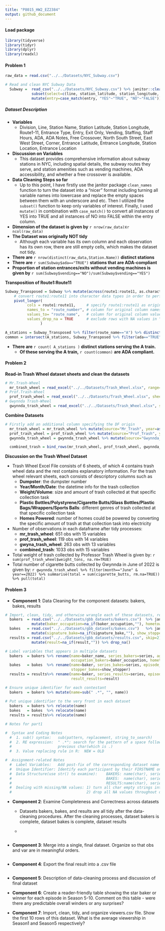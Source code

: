 ```yaml
---
title: "P8015_HW2_EZ2384"
output: github_document
---
```


#### Load package
```r
library(tidyverse)
library(tidyr)
library(dplyr)
library(readxl)
```

#### Problem 1

```r
raw_data = read.csv("../../Datasets/NYC_Subway.csv")
```


```r
# Read and clean NYC Subway Data
  Subway =  read_csv("../../Datasets/NYC_Subway.csv") %>% janitor::clean_names() %>% 
            subset(select=c(line, station_latitude, station_longitude, route1:route11, entrance_type, entry, vending, ada)) %>%
            mutate(entry=case_match(entry, "YES"~"TRUE", "NO"~"FALSE"))
```
##### Dataset Description
* **Variables**
  * Division, Line, Station Name,	Station Latitude, Station Longitude, Route1-11, Entrance Type, Entry,	Exit Only, Vending,
    Staffing, Staff Hours, ADA, ADA Notes, Free Crossover, North South Street, East West Street, Corner, Entrance Latitude,
    Entrance Longitude, Station Location, Entrance Location
* **Discussion on Variables**
  * This dataset provides comprehensive information about subway stations in NYC, including spatial details, the subway routes they serve, and      station amenities such as vending machines, ADA accessibility, and whether a free crossover is available.
* **Data Cleaning Steps so far**
  * Up to this point, I have firstly use the janitor package `clean_names` function to turn the dataset into a "nicer" format including
    turning all variable names into lowercase and replace the empty spaces between them with an underscore and etc. Then I utilized the
    `subset()` function to keep only variables of interest. Finally, I used `mutate()` in combination with `case_match()` to convert all
    instances of YES into TRUE and all instances of NO into FALSE within the entry column.
* **Dimension of the dataset is given by** `r nrow(raw_data)`x`r ncol(raw_data)`
* **The Dataset was originally NOT tidy**
  * Although each variable has its own column and each observation has its own row, there are still empty cells, which makes the dataset
    not tidy.
* **There are** `r nrow(distinct(raw_data,Station.Name))` **distinct stations**
* **There are** `r sum(Subway$ada=="TRUE")` **stations that are ADA-compliant**
* **Proportion of station entrances/exits without vending machines is given by** `r sum(Subway$vending=="NO")/sum(Subway$vending=="YES")`

**Transposition of Route1:Route11**
```r

Subway_Transposed = Subway %>% mutate(across(route1:route11, as.character)) %>% 
    # convert route1:route11 into character data types in order to perform the following transposition
    pivot_longer(
          cols = route1:route11,     # specify route1:route11 as original columns to transpose from
          names_to = "route_number", # column for original column names
          values_to= "route_name",   # column for original column values
          values_drop_na = TRUE      # exclude rows with NA values in "values_to" column
                )

```

```r
A_stations = Subway_Transposed %>% filter(route_name=="A") %>% distinct(line)
common = intersect(A_stations, Subway_Transposed %>% filter(ada=="TRUE") %>% distinct(line))
```

* **There are** `r count( A_stations )` **distinct stations serving the A train.**
  * **Of these serving the A train,** `r count(common)` **are ADA compliant.**

#### Problem 2

**Read-in Trash Wheel dataset sheets and clean the datasets**
```r
# Mr.Trash-Wheel
  mr_trash_wheel = read_excel("../../Datasets/Trash_Wheel.xlsx", range="A2:N655") %>% janitor:: clean_names() %>% mutate(sports_balls = round(as.numeric(sports_balls),0)) %>% filter(!is.na(dumpster))
# Prof.Trash-Wheel
  prof_trash_wheel = read_excel("../../Datasets/Trash_Wheel.xlsx", sheet=2, range="A2:M123") %>% janitor::clean_names() %>% filter(!is.na(dumpster))
# Gwynnda Trash-Wheel
  gwynnda_trash_wheel = read_excel("../../Datasets/Trash_Wheel.xlsx", sheet=4, range="A2:L266") %>% janitor::clean_names() %>% filter(!is.na(dumpster))
```

**Combine Datasets**
```r
# Firstly add an additional column specifying the DF origin
  mr_trash_wheel = mr_trash_wheel %>% mutate(source="Mr_Trash", year=as.numeric(year))
  prof_trash_wheel = prof_trash_wheel %>% mutate(source="Prof_Trash", year=as.numeric(year))
  gwynnda_trash_wheel = gwynnda_trash_wheel %>% mutate(source="Gwynnda_Trash", year=as.numeric(year))

  combined_trash = bind_rows(mr_trash_wheel, prof_trash_wheel, gwynnda_trash_wheel) %>% relocate(source, dumpster)
```

**Discussion on the Trash Wheel Dataset**

* Trash Wheel Excel File consists of 6 sheets, of which 4 contains trash wheel data and the rest contains explanatory information. For the trash wheel relevant sheets, each consists of descriptory columns such as
  * **Dumpster**: the dumpster number
  * **Year/Month/Date**: the datetime info for the trash collection
  * **Weight/Volume**: size and amount of trash collected at that specific collection task
  * **Plastic Bottles/Polystyrene/Cigarette Butts/Glass Bottles/Plastic Bags/Wrappers/Sports Balls**: different genres of trash collected at that specific collection task
  * **Homes Powered**: number of homes could be powered by converting the specific amount of trash at that collection task into electricity
* Number of observations in each dataframe after tidy processes:
  * **mr_trash_wheel**: 651 obs with 15 variables
  * **prof_trash_wheel**: 119 obs with 14 variables
  * **gwyna_trash_wheel**: 263 obs with 13 variables
  * **combined_trash**: 1033 obs with 15 variables
* Total weight of trash collected by Professor Trash Wheel is given by: `r sum(prof_trash_wheel$weight_tons, na.rm=TRUE)`
* Total number of cigarette butts collected by Gwynnda in June of 2022 is given by: `r gwynnda_trash_wheel %>% filter(month=="June" & year==2022) %>% summarise(total = sum(cigarette_butts, rm.na=TRUE)) %>% pull(total)`

#### Problem 3

* **Component 1**: Data Cleaning for the component datasets: bakers, bakes, results
```r
# Import, clean, tidy, and otherwise wrangle each of these datasets, remove observations containing empty values.
  bakers  = read.csv("../../Datasets/gbb_datasets/bakers.csv")  %>% janitor::clean_names()  %>% 
            mutate(baker_occupation=na_if(baker_occupation,""), hometown=na_if(hometown,"") ) %>% drop_na()
  bakes   = read.csv("../../Datasets/gbb_datasets/bakes.csv")   %>% janitor::clean_names()  %>%
            mutate(signature_bake=na_if(signature_bake,""), show_stopper=na_if(show_stopper,"")) %>% drop_na()
  results = read.csv("../../Datasets/gbb_datasets/results.csv", skip=2) %>% janitor::clean_names() %>%
            mutate(result=na_if(result,"")) %>% drop_na()

# Label variables that appears in multiple datasets
  bakers  = bakers %>% rename(name=baker_name, series_bakers=series, age_bakers=baker_age, 
                              occupation_bakers=baker_occupation, hometown_bakers=hometown)
  bakes   = bakes  %>% rename(name=baker, series_bakes=series, episode_bakes=episode, signature_bakes=signature_bake,
                              stopper_bakes=show_stopper)
  results = results%>% rename(name=baker, series_results=series, episode_results=episode, technical_results=technical,
                              result_results=result)

# Ensure unique identifier for each contestant
  bakers  = bakers %>% mutate(name=sub(" .*", "", name))
  
# Put unique identifier to the very front in each dataset
  bakers  = bakers %>% relocate(name)
  bakes   = bakes  %>% relocate(name)
  results = results%>% relocate(name)

```

```r
# Notes for part1

#  Syntax and Coding Notes
  #  1. sub() syntax:   sub(pattern, replacement, string_to_search)
  #  2. RE expression:  " .*": search for the pattern of a space followed by one char followed by 0 or more occurrences of 
  #                     previous char(which is .)
  #  3. Value replacing rule in R:  NEW = OLD

#  Assignment-related Notes
  #  Label Variables:   Add post-fix of the corresponding dataset name to the variable names (except the unique identifier name)
  #  Unique Identifier: Identify each participant by their FIRSTNAME only
  #  Data Structure(use str() to examine):    BAKERS: name(char), series(int), age(int), occupation(char), hometown(char)
  #                                           BAKES:  name(char), series(int), episode(int), signature(char)
  #                                           RESULTS:name(char), series(int), episode(int), technical(int), result(char)
  #  Dealing with missing/NA values: 1) turn all char empty strings into NA
  #                                  2) drop all NA values throughout datasets
```

* **Component 2**: Examine Completeness and Correctness across datasets
  * Datasets bakers, bakes, and results are all tidy after the data-cleaning procedures.
    After the cleaning processes, dataset bakers is complete, 
    dataset bakes is complete, dataset results

  * 
```r

```

* **Component 3**: Merge into a single, final dataset. Organize so that obs and var are in meaningful orders.
```r

```

* **Component 4**: Export the final result into a .csv file
```r

```

* **Component 5**: Description of data-cleaning process and discussion of final dataset

* **Component 6**: Create a reader-friendly table showing the star baker or winner for each episode in Season 5-10.
             Comment on this table - were there any predictable overall winders or any surprises?
          
* **Component 7**: Import, clean, tidy, and organize viewers.csv file. Show the first 10 rows of this dataset.
             What is the average viewership in Season1 and Season5 respectively?
